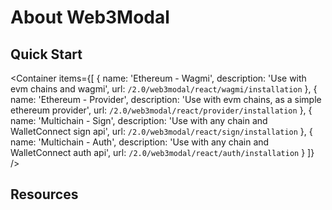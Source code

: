 
# About Web3Modal

<IntroductionPartial />

## Quick Start

<Container
  items={[
    {
      name: 'Ethereum - Wagmi',
      description: 'Use with evm chains and wagmi',
      url: `/2.0/web3modal/react/wagmi/installation`
    },
    {
      name: 'Ethereum - Provider',
      description: 'Use with evm chains, as a simple ethereum provider',
      url: `/2.0/web3modal/react/provider/installation`
    },
    {
      name: 'Multichain - Sign',
      description: 'Use with any chain and WalletConnect sign api',
      url: `/2.0/web3modal/react/sign/installation`
    },
    {
      name: 'Multichain - Auth',
      description: 'Use with any chain and WalletConnect auth api',
      url: `/2.0/web3modal/react/auth/installation`
    }
  ]}
/>

## Resources

<ResourcesPartial />
